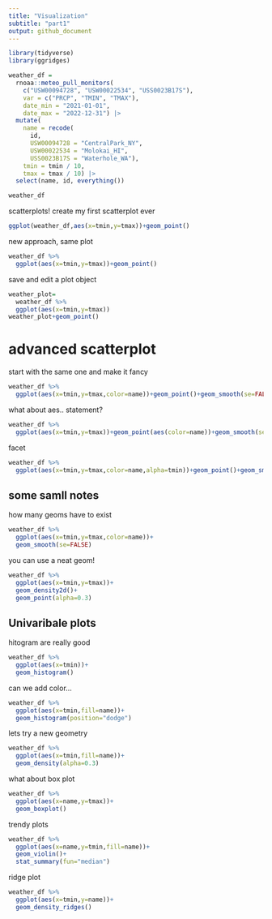 ```yaml
---
title: "Visualization"
subtitle: "part1"
output: github_document
---
```



```r
library(tidyverse)
library(ggridges)
```

```r
weather_df = 
  rnoaa::meteo_pull_monitors(
    c("USW00094728", "USW00022534", "USS0023B17S"),
    var = c("PRCP", "TMIN", "TMAX"), 
    date_min = "2021-01-01",
    date_max = "2022-12-31") |>
  mutate(
    name = recode(
      id, 
      USW00094728 = "CentralPark_NY", 
      USW00022534 = "Molokai_HI",
      USS0023B17S = "Waterhole_WA"),
    tmin = tmin / 10,
    tmax = tmax / 10) |>
  select(name, id, everything())

weather_df
```

scatterplots!
create my first scatterplot ever
```r
ggplot(weather_df,aes(x=tmin,y=tmax))+geom_point()
```

new approach, same plot
```r
weather_df %>% 
  ggplot(aes(x=tmin,y=tmax))+geom_point()
```

save and edit a plot object
```r
weather_plot=
  weather_df %>% 
  ggplot(aes(x=tmin,y=tmax))
weather_plot+geom_point()
```


# advanced scatterplot

start with the same one and make it fancy

```r
weather_df %>% 
  ggplot(aes(x=tmin,y=tmax,color=name))+geom_point()+geom_smooth(se=FALSE)
```

what about aes.. statement?

```r
weather_df %>% 
  ggplot(aes(x=tmin,y=tmax))+geom_point(aes(color=name))+geom_smooth(se=FALSE)
```
facet
```r
weather_df %>% 
  ggplot(aes(x=tmin,y=tmax,color=name,alpha=tmin))+geom_point()+geom_smooth(se=FALSE)+facet_grid(. ~name)
```
## some samll notes

how many geoms have to exist
```r
weather_df %>% 
  ggplot(aes(x=tmin,y=tmax,color=name))+
  geom_smooth(se=FALSE)
```

you can use a neat geom!

```r
weather_df %>% 
  ggplot(aes(x=tmin,y=tmax))+
  geom_density2d()+
  geom_point(alpha=0.3)
```

## Univaribale plots
hitogram are really good
```r
weather_df %>% 
  ggplot(aes(x=tmin))+
  geom_histogram()
```

can we add color...
```r
weather_df %>% 
  ggplot(aes(x=tmin,fill=name))+
  geom_histogram(position="dodge")
```

lets try a new geometry
```r
weather_df %>% 
  ggplot(aes(x=tmin,fill=name))+
  geom_density(alpha=0.3)
```


what about box plot

```r
weather_df %>% 
  ggplot(aes(x=name,y=tmax))+
  geom_boxplot()
```


trendy plots

```r
weather_df %>% 
  ggplot(aes(x=name,y=tmin,fill=name))+
  geom_violin()+
  stat_summary(fun="median")
```


ridge plot

```r
weather_df %>% 
  ggplot(aes(x=tmin,y=name))+
  geom_density_ridges()
```

